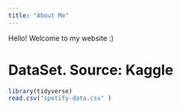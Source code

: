 ```yaml
---
title: "About Me"
---
```


Hello! Welcome to my website :)

# DataSet. Source: Kaggle
```r
library(tidyverse)
read.csv("spotify-data.csv" )
```
